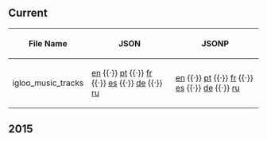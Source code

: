 ==Current==
{| class="wikitable sortable plainlinks"
! File Name
! JSON
! JSONP
|-
| igloo_music_tracks || [http://cdn.clubpenguin.com/play/en/web_service/game_configs/igloo_music_tracks.json en] {{·}} [http://cdn.clubpenguin.com/play/pt/web_service/game_configs/igloo_music_tracks.json pt] {{·}} [http://cdn.clubpenguin.com/play/fr/web_service/game_configs/igloo_music_tracks.json fr] {{·}} [http://cdn.clubpenguin.com/play/es/web_service/game_configs/igloo_music_tracks.json es] {{·}} [http://cdn.clubpenguin.com/play/de/web_service/game_configs/igloo_music_tracks.json de] {{·}} [http://cdn.clubpenguin.com/play/ru/web_service/game_configs/igloo_music_tracks.json ru] || [http://cdn.clubpenguin.com/play/en/web_service/game_configs/igloo_music_tracks.jsonp en] {{·}} [http://cdn.clubpenguin.com/play/pt/web_service/game_configs/igloo_music_tracks.jsonp pt] {{·}} [http://cdn.clubpenguin.com/play/fr/web_service/game_configs/igloo_music_tracks.jsonp fr] {{·}} [http://cdn.clubpenguin.com/play/es/web_service/game_configs/igloo_music_tracks.jsonp es] {{·}} [http://cdn.clubpenguin.com/play/de/web_service/game_configs/igloo_music_tracks.jsonp de] {{·}} [http://cdn.clubpenguin.com/play/ru/web_service/game_configs/igloo_music_tracks.jsonp ru]
|}
==2015==
{{2015GameConfigs|title=igloo_music_tracks}}
